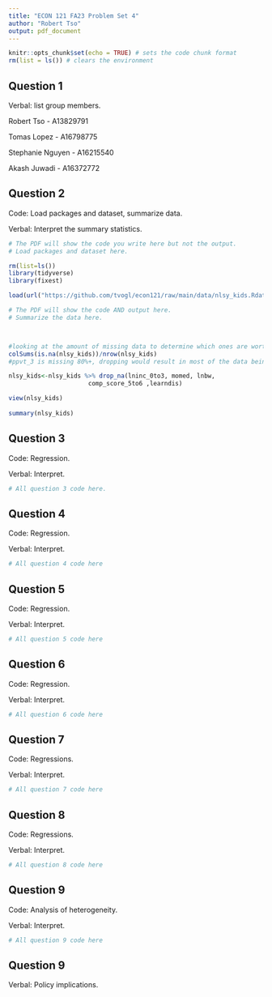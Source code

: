 ```yaml
---
title: "ECON 121 FA23 Problem Set 4"
author: "Robert Tso"
output: pdf_document
---
```


```r
knitr::opts_chunk$set(echo = TRUE) # sets the code chunk format
rm(list = ls()) # clears the environment
```

## Question 1

Verbal: list group members.

Robert Tso - A13829791

Tomas Lopez - A16798775

Stephanie Nguyen - A16215540

Akash Juwadi - A16372772

\newpage

## Question 2

Code: Load packages and dataset, summarize data.

Verbal: Interpret the summary statistics.




```r
# The PDF will show the code you write here but not the output.
# Load packages and dataset here.

rm(list=ls())
library(tidyverse)
library(fixest)

load(url("https://github.com/tvogl/econ121/raw/main/data/nlsy_kids.Rdata"))


```

```r
# The PDF will show the code AND output here.
# Summarize the data here.



#looking at the amount of missing data to determine which ones are worth dropping.
colSums(is.na(nlsy_kids))/nrow(nlsy_kids)
#ppvt_3 is missing 80%+, dropping would result in most of the data being missing

nlsy_kids<-nlsy_kids %>% drop_na(lninc_0to3, momed, lnbw, 
                      comp_score_5to6 ,learndis)

view(nlsy_kids)
 
summary(nlsy_kids)


```

\newpage

## Question 3

Code: Regression.

Verbal: Interpret.

```r
# All question 3 code here.

```

\newpage

## Question 4

Code: Regression.

Verbal: Interpret.

```r
# All question 4 code here

```

\newpage

## Question 5

Code: Regression.

Verbal: Interpret.

```r
# All question 5 code here

```

\newpage

## Question 6

Code: Regression.

Verbal: Interpret.

```r
# All question 6 code here

```

\newpage

## Question 7

Code: Regressions.

Verbal: Interpret.

```r
# All question 7 code here

```

\newpage

## Question 8

Code: Regressions.

Verbal: Interpret.

```r
# All question 8 code here

```

\newpage

## Question 9

Code: Analysis of heterogeneity.

Verbal: Interpret.

```r
# All question 9 code here

```

\newpage

## Question 9

Verbal: Policy implications.

